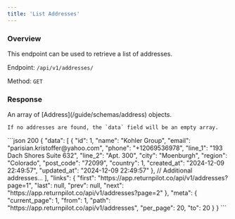```yaml
---
title: 'List Addresses'
---
```



### Overview

This endpoint can be used to retrieve a list of addresses.

Endpoint: `/api/v1/addresses/`

Method: `GET`

<PaginationNotice />

### Response

<ResponseField name="data" type="array" required>
    An array of [Address](/guide/schemas/address) objects.

    If no addresses are found, the `data` field will be an empty array.
</ResponseField>

<PaginationResponseFields/>

<ResponseExample>
    ```json 200
    {
        "data": [
            {
                "id": 1,
                "name": "Kohler Group",
                "email": "parisian.kristoffer@yahoo.com",
                "phone": "+12069536978",
                "line_1": "193 Dach Shores Suite 632",
                "line_2": "Apt. 300",
                "city": "Moenburgh",
                "region": "Colorado",
                "post_code": "72099",
                "country": 1,
                "created_at": "2024-12-09 22:49:57",
                "updated_at": "2024-12-09 22:49:57"
            },
            // Additional addresses...
        ],
        "links": {
            "first": "https://app.returnpilot.co/api/v1/addresses?page=1",
            "last": null,
            "prev": null,
            "next": "https://app.returnpilot.co/api/v1/addresses?page=2"
        },
        "meta": {
            "current_page": 1,
            "from": 1,
            "path": "https://app.returnpilot.co/api/v1/addresses",
            "per_page": 20,
            "to": 20
        }
    }
    ```
</ResponseExample>

